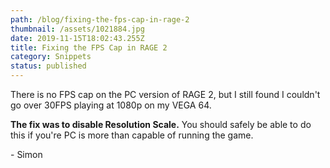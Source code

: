 ```yaml
---
path: /blog/fixing-the-fps-cap-in-rage-2
thumbnail: /assets/1021884.jpg
date: 2019-11-15T18:02:43.255Z
title: Fixing the FPS Cap in RAGE 2
category: Snippets
status: published
---
```

There is no FPS cap on the PC version of RAGE 2, but I still found I couldn't go over 30FPS playing at 1080p on my VEGA 64.

**The fix was to disable Resolution Scale.** You should safely be able to do this if you're PC is more than capable of running the game.

\- Simon